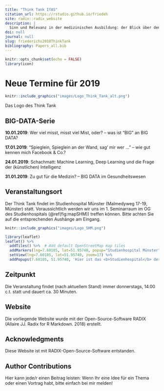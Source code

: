 ```yaml
---
title: "Think Tank IfAS"
citation_url: https://rstudio.github.io/friedeh
site: radix::radix_website
description: |
  Sinn und Relevanz in der medizinischen Ausbildung: der Blick über den Tellerrand
doi: null
journal: null
slug: friederichs2018ThinkTank
bibliography: Papers_all.bib
---
```


```r
knitr::opts_chunk$set(echo = FALSE)
library(icon)
```
# Neue Termine für 2019
<aside>
```r
knitr::include_graphics("images/Logo_Think_Tank_alt.png")
```
</aside>

<aside>
Das Logo des Think Tank
</aside>

## BIG-DATA-Serie

__10.01.2019__: Wer viel misst, misst viel Mist, oder? – was ist "BIG" an BIG DATA?

__17.01.2019__: "Spieglein, Spieglein an der Wand, sag' mir wer ..." – wie gut kennen mich Facebook & Co.?

__24.01.2019__:	Schachmatt: Machine Learning, Deep Learning und die Frage der (künstlichen) Intelligenz

__31.01.2019__: Zu gut für die Medizin? – BIG DATA im Gesundheitswesen



## Veranstaltungsort

Der Think Tank findet im Studienhospital Münster (Malmedyweg 17-19, Münster) statt. Voraussichtlich werden wir uns im 1. Seminarraum im OG des Studienhospitals (\@ref(fig:mapSHM)) treffen können.
Bitte achten Sie auf die entsprechenden Aushänge am Eingang.


<aside>
```r
knitr::include_graphics("images/Logo_SHM.png")
```
</aside>

```r
library(leaflet)
leaflet() %>%
  addTiles() %>%  # Add default OpenStreetMap map tiles
  addMarkers(lng=7.60105, lat=51.95740, popup="Studienhospital Münster") %>%
  setView(lng=7.60105, lat=51.95740, zoom=17) %>%
  addPopups(7.60105, 51.95740, 'Hier ist das <b>Studienhospital</b> der MFM')
```

## Zeitpunkt

Die Veranstaltung findet (nach aktuellem Stand) immer donnerstags, 14.00 c.t. statt und dauert ca. 30 Minuten.

## Website

Die vorliegende Website wurde mit der Open-Source-Software RADIX (Allaire JJ. Radix for R Markdown. 2018) erstellt.

## Acknowledgments {.appendix}

Diese Website ist mit RADIX-Open-Source-Software entstanden.

## Author Contributions {.appendix}

Hier kann jede/r einen Beitrag leisten: Wenn Ihr eine Idee für ein Thema oder einen Vortrag habt, bitte einfach bei mir melden!